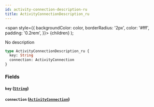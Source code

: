 ```yaml
---
id: activity-connection-description-ru
title: ActivityConnectionDescription_ru
---
```


<span
style={{
      backgroundColor: color,
      borderRadius: '2px',
      color: '#fff',
      padding: '0.2rem',
    }}>
{children}
</span>
);

No description

```graphql
type ActivityConnectionDescription_ru {
  key: String
  connection: ActivityConnection
}
```

### Fields

#### `key` ([`String`](/v1/scalars/string))

#### `connection` ([`ActivityConnection`](/v1/objects/activity-connection))
